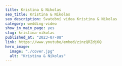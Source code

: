 ---
title: Kristina & Nikolas
seo_title: Kristina & Nikolas
seo_description: Svatební videa Kristina & Nikolas
category: wedding-video
show_in_main_page: yes
slug: kristina-nikolas
published_at: "2023-07-08"
link: https://www.youtube/embed/zinzQRZdj6Q
hero_image:
  image: "./cover.jpg"
  alt: "Kristina & Nikolas"
---
